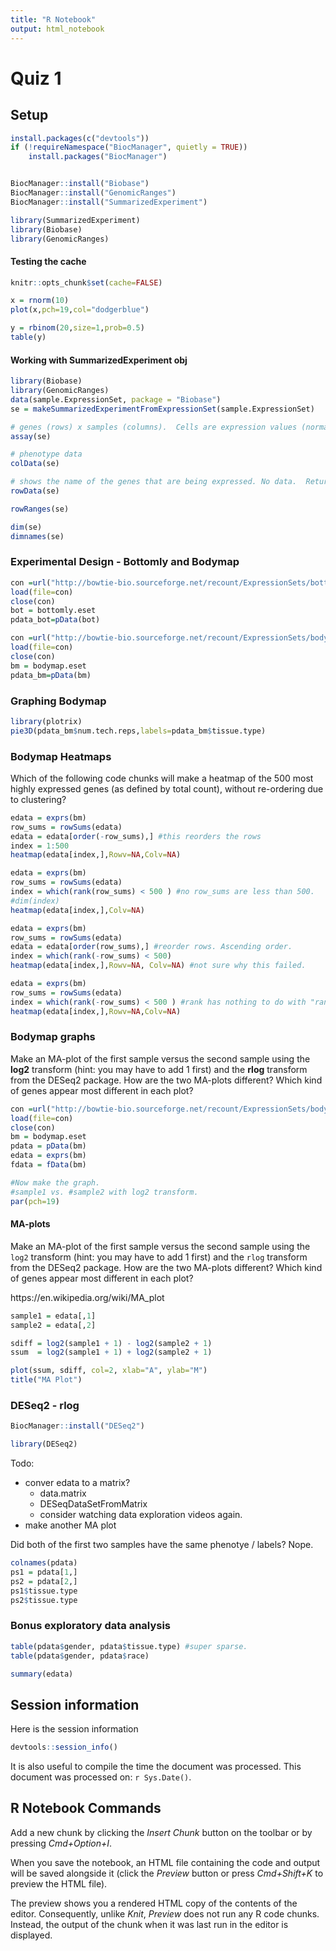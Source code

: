 ```yaml
---
title: "R Notebook"
output: html_notebook
---
```


# Quiz 1

## Setup

```r
install.packages(c("devtools"))
if (!requireNamespace("BiocManager", quietly = TRUE))
    install.packages("BiocManager")


BiocManager::install("Biobase")
BiocManager::install("GenomicRanges")
BiocManager::install("SummarizedExperiment")
```

```r
library(SummarizedExperiment)
library(Biobase)
library(GenomicRanges)
```


#### Testing the cache

```r
knitr::opts_chunk$set(cache=FALSE)
```

```r
x = rnorm(10)
plot(x,pch=19,col="dodgerblue")
```

```r
y = rbinom(20,size=1,prob=0.5)
table(y)
```

#### Working with SummarizedExperiment obj

```r
library(Biobase)
library(GenomicRanges)
data(sample.ExpressionSet, package = "Biobase")
se = makeSummarizedExperimentFromExpressionSet(sample.ExpressionSet)
```

```r
# genes (rows) x samples (columns).  Cells are expression values (normalized?)
assay(se)
```

```r
# phenotype data
colData(se)
```

```r
# shows the name of the genes that are being expressed. No data.  Returns a data fram
rowData(se)
```
```r
rowRanges(se)
```

```r
dim(se)
dimnames(se)
```

### Experimental Design - Bottomly and Bodymap

```r
con =url("http://bowtie-bio.sourceforge.net/recount/ExpressionSets/bottomly_eset.RData")
load(file=con)
close(con)
bot = bottomly.eset
pdata_bot=pData(bot)

con =url("http://bowtie-bio.sourceforge.net/recount/ExpressionSets/bodymap_eset.RData")
load(file=con)
close(con)
bm = bodymap.eset
pdata_bm=pData(bm)
```

### Graphing Bodymap

```r
library(plotrix)
pie3D(pdata_bm$num.tech.reps,labels=pdata_bm$tissue.type)
```

### Bodymap Heatmaps

Which of the following code chunks will make a heatmap of the 500 most highly expressed genes (as defined by total count), without re-ordering due to clustering?

```r
edata = exprs(bm)
row_sums = rowSums(edata)
edata = edata[order(-row_sums),] #this reorders the rows
index = 1:500
heatmap(edata[index,],Rowv=NA,Colv=NA)
```

```r
edata = exprs(bm)
row_sums = rowSums(edata)
index = which(rank(row_sums) < 500 ) #no row_sums are less than 500. 
#dim(index)
heatmap(edata[index,],Colv=NA)
```

```r
edata = exprs(bm)
row_sums = rowSums(edata)
edata = edata[order(row_sums),] #reorder rows. Ascending order. 
index = which(rank(-row_sums) < 500)
heatmap(edata[index,],Rowv=NA, Colv=NA) #not sure why this failed. 
```

```r
edata = exprs(bm)
row_sums = rowSums(edata)
index = which(rank(-row_sums) < 500 ) #rank has nothing to do with "rank" in linear algebra. It give you the indexes of the matrix in ascending order. 
heatmap(edata[index,],Rowv=NA,Colv=NA)
```
### Bodymap graphs

Make an MA-plot of the first sample versus the second sample using the **log2** transform (hint: you may have to add 1 first) and the **rlog** transform from the DESeq2 package. How are the two MA-plots different? Which kind of genes appear most different in each plot?


```r
con =url("http://bowtie-bio.sourceforge.net/recount/ExpressionSets/bodymap_eset.RData")
load(file=con)
close(con)
bm = bodymap.eset
pdata = pData(bm)
edata = exprs(bm)
fdata = fData(bm)

#Now make the graph. 
#sample1 vs. #sample2 with log2 transform. 
par(pch=19)
```

#### MA-plots

Make an MA-plot of the first sample versus the second sample using the `log2` transform (hint: you may have to add 1 first) and the `rlog` transform from the DESeq2 package. How are the two MA-plots different? Which kind of genes appear most different in each plot?

https://en.wikipedia.org/wiki/MA_plot

```r
sample1 = edata[,1]
sample2 = edata[,2]

sdiff = log2(sample1 + 1) - log2(sample2 + 1)
ssum  = log2(sample1 + 1) + log2(sample2 + 1)

plot(ssum, sdiff, col=2, xlab="A", ylab="M")
title("MA Plot")

```
### DESeq2 - rlog

```r
BiocManager::install("DESeq2")
```

```r
library(DESeq2)
```
Todo:

* conver edata to a matrix?
  + data.matrix
  + DESeqDataSetFromMatrix
  + consider watching data exploration videos again. 
* make another MA plot



Did both of the first two samples have the same phenotye / labels? Nope. 

```r
colnames(pdata)
ps1 = pdata[1,]
ps2 = pdata[2,]
ps1$tissue.type
ps2$tissue.type
```



### Bonus exploratory data analysis

```r

table(pdata$gender, pdata$tissue.type) #super sparse. 
table(pdata$gender, pdata$race)

summary(edata)

```


## Session information

Here is the session information 

```r
devtools::session_info()
```

It is also useful to compile the time the document was processed. This document was processed on: `r Sys.Date()`.

## R Notebook Commands

Add a new chunk by clicking the *Insert Chunk* button on the toolbar or by pressing *Cmd+Option+I*.

When you save the notebook, an HTML file containing the code and output will be saved alongside it (click the *Preview* button or press *Cmd+Shift+K* to preview the HTML file). 

The preview shows you a rendered HTML copy of the contents of the editor. Consequently, unlike *Knit*, *Preview* does not run any R code chunks. Instead, the output of the chunk when it was last run in the editor is displayed.

